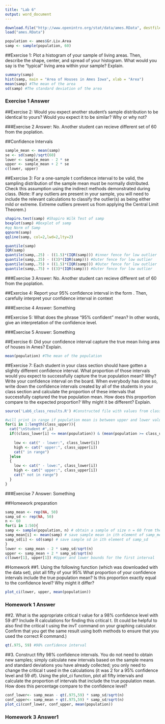 ---
title: "Lab 6"
output: word_document
---

```{r}
download.file("http://www.openintro.org/stat/data/ames.RData", destfile ="ames.RData")
load("ames.RData")

population <- ames$Gr.Liv.Area
samp <- sample(population, 60)
```

##Exercise 1: Plot a histogram of your sample of living areas. Then, describe the shape, center, and spread of your histogram. What would you say is the "typical" living area within your sample? Explain.

```{r, cache=TRUE}
summary(samp)
hist(samp, main = "Area of Houses in Ames Iowa", xlab = "Area")
mean(samp) #The mean of the area
sd(samp) #The standard deviation of the area
```

### Exercise 1 Answer

##Exercise 2: Would you expect another student's sample distribution to be identical to yours? Would you expect it to be similar? Why or why not?

###Exercise 2 Answer: No. Another student can recieve different set of 60 from the poplation.

##Confidence Intervals
```{r, cache=TRUE}
sample_mean <- mean(samp)
se <- sd(samp)/sqrt(60)
lower <- sample_mean - 2 * se
upper <- sample_mean + 2 * se
c(lower, upper)
```

##Exercise 3: For a one-sample t confidence interval to be valid, the sampling distribution of the sample mean must be normally distributed. Check this assumption using the indirect methods demonstrated during class. (Note: If any outliers are present in your sample, you will need to include the relevant calculations to classify the outlier(s) as being either mild or extreme. Extreme outliers prevent us from applying the Central Limit Theorem.) 
```{r, cache=TRUE}
shapiro.test(samp) #Shapiro Wilk Test of samp
boxplot(samp) #Boxplot of samp
#qq Norm of Samp
qqnorm(samp) 
qqline(samp, col=2,lwd=2,lty=2)

quantile(samp)
IQR(samp)
quantile(samp,.25) - ((1.5)*(IQR(samp))) #inner fence for low outlier
quantile(samp,.25) - ((3)*(IQR(samp))) #Outer fence for low outlier
quantile(samp,.75) + ((1.5)*(IQR(samp))) #Outer fence for low outlier
quantile(samp,.75) + ((3)*(IQR(samp))) #Outer fence for low outlier

```
###Exercise 3 Answer: No. Another student can recieve different set of 60 from the poplation.

##Exercise 4: Report your 95% confidence interval in the form . Then, carefully interpret your confidence interval in context

###Exercise 4 Answer: Something

##Exercise 5: What does the phrase "95% confident" mean? In other words, give an interpretation of the confidence level.

###Exercise 5 Answer: Something


##Exercise 6: Did your confidence interval capture the true mean living area of houses in Ames? Explain.
```{r, cache=TRUE}
mean(population) #The mean of the population
```

##Exercise 7: Each student in your class section should have gotten a slightly different confidence interval. What proportion of those intervals would you expect to successfully capture the true population mean? Why? Write your confidence interval on the board. When everybody has done so, write down the confidence intervals created by all of the students in your class section and calculate the proportion of these intervals that successfully captured the true population mean. How does this proportion compare to the expected proportion? Why might it be different? Explain. 
```{r, cache=TRUE}
source('Lab6_class_results.R') #Constructed file with values from class

#will print in range if population mean is between upper and lower values.  Will print not in range if the population mean is not between the upper and lower values
for(i in 1:length(class_upper)){
  cat("\nStudent #",i)
  if((class_lower[i] <= mean(population)) & (mean(population >= class_upper[i]))){
    
    low <- cat(" - lower:", class_lower[i])
    high <- cat(" upper:", class_upper[i])
    cat(" in range")
  }else
  {
    low <- cat(" - lowe:", class_lower[i])
    high <- cat(" upper:", class_upper[i])
    cat(" not in range")
  }
}

```


###Exercise 7 Answer: Something

##Homework preparation
```{r, cache=TRUE}
samp_mean <- rep(NA, 50)
samp_sd <- rep(NA, 50)
n <- 60
for(i in 1:50){
samp <- sample(population, n) # obtain a sample of size n = 60 from the population
samp_mean[i] <- mean(samp) # save sample mean in ith element of samp_mean
samp_sd[i] <- sd(samp) # save sample sd in ith element of samp_sd
}
lower <- samp_mean - 2 * samp_sd/sqrt(n)
upper <- samp_mean + 2 * samp_sd/sqrt(n)
c(lower[1], upper[1]) #Upper and lower bounds for the first interval
```

#Homework
##1. Using the following function (which was downloaded with the data set), plot all fifty of your 95% What proportion of your confidence intervals include the true population mean? Is this proportion exactly equal to the confidence level? Why might it differ?
```{r, cache=TRUE}
plot_ci(lower, upper, mean(population))

```

### Homework 1 Answer

##2. What is the appropriate critical t value for a 98% confidence level with 59 df? Include R calculations for finding this critical t. (It could be helpful to also find the critical t using the invT command on your graphing calculator. Confirm that you get the same result using both methods to ensure that you used the correct R command.)

```{r, cache=TRUE}
qt(.975, 59) #98% confidence interval
```


##3. Construct fifty 98% confidence intervals. You do not need to obtain new samples; simply calculate new intervals based on the sample means and standard deviations you have already collected; you only need to change the critical t used in the calculations (it was 2 for a 95% confidence level and 59 df). Using the plot_ci function, plot all fifty intervals and calculate the proportion of intervals that include the true population mean. How does this percentage compare to the confidence level?
```{r, cache=TRUE}
conf_lower<- samp_mean - qt(.975,59) * samp_sd/sqrt(n)
conf_upper<- samp_mean + qt(.975,59) * samp_sd/sqrt(n)
plot_ci(conf_lower, conf_upper, mean(population))
```

### Homework 3 Answer1